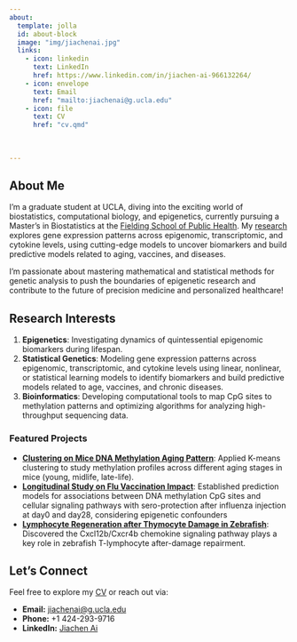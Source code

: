 ```yaml
---
about:
  template: jolla
  id: about-block
  image: "img/jiachenai.jpg"
  links:
    - icon: linkedin
      text: LinkedIn
      href: https://www.linkedin.com/in/jiachen-ai-966132264/
    - icon: envelope
      text: Email
      href: "mailto:jiachenai@g.ucla.edu"
    - icon: file
      text: CV
      href: "cv.qmd"
    
  
  
---
```



::: {#about-block}
:::


## About Me

I'm a graduate student at UCLA, diving into the exciting world of biostatistics, computational biology, and epigenetics, currently pursuing a Master's in Biostatistics at the [Fielding School of Public Health](https://ph.ucla.edu/). My [research](research.qmd) explores gene expression patterns across epigenomic, transcriptomic, and cytokine levels, using cutting-edge models to uncover biomarkers and build predictive models related to aging, vaccines, and diseases.

I'm passionate about mastering mathematical and statistical methods for genetic analysis to push the boundaries of epigenetic research and contribute to the future of precision medicine and personalized healthcare!

## Research Interests

1)  **Epigenetics**: Investigating dynamics of quintessential epigenomic biomarkers during lifespan.
2)  **Statistical Genetics**: Modeling gene expression patterns across epigenomic, transcriptomic, and cytokine levels using linear, nonlinear, or statistical learning models to identify biomarkers and build predictive models related to age, vaccines, and chronic diseases.
3)  **Bioinformatics**: Developing computational tools to map CpG sites to methylation patterns and optimizing algorithms for analyzing high-throughput sequencing data.

### Featured Projects

-  [**Clustering on Mice DNA Methylation Aging Pattern**](http://localhost:22222/research.html#current): Applied K-means clustering to study methylation profiles across different aging stages in mice (young, midlife, late-life).
-  [**Longitudinal Study on Flu Vaccination Impact**](http://localhost:22222/research.html#current): Established prediction models for associations between DNA methylation CpG sites and cellular signaling pathways with sero-protection after influenza injection at day0 and day28, considering epigenetic confounders
-  [**Lymphocyte Regeneration after Thymocyte Damage in Zebrafish**](https://jacenai.github.io/jiachenai/research.html#section-1): Discovered the Cxcl12b/Cxcr4b chemokine signaling pathway plays a key role in zebrafish T-lymphocyte after-damage repairment.



## Let's Connect

Feel free to explore my [CV](cv.qmd) or reach out via:

-   **Email:** [jiachenai\@g.ucla.edu](mailto:jiachenai@g.ucla.edu)\
-   **Phone:** +1 424-293-9716
-   **LinkedIn:** [Jiachen Ai](https://www.linkedin.com/in/jiachen-ai-966132264/)


